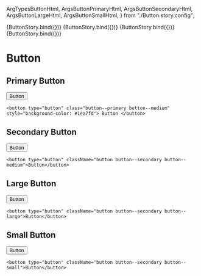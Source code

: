 
  ArgTypesButtonHtml,
  ArgsButtonPrimaryHtml,
  ArgsButtonSecondaryHtml,
  ArgsButtonLargeHtml,
  ArgsButtonSmallHtml,
} from "./Button.story.config";


<!-- Stories -->

<Meta title="Web Core/Atoms/Buttons" />

<Canvas withSource="open">
  <Story
    name="Primary"
    argTypes={ArgTypesButtonHtml}
    args={ArgsButtonPrimaryHtml}
  >
    {ButtonStory.bind({})}
  </Story>
  <Story
    name="Secondary"
    argTypes={ArgTypesButtonHtml}
    args={ArgsButtonSecondaryHtml}
  >
    {ButtonStory.bind({})}
  </Story>
  <Story name="Large" argTypes={ArgTypesButtonHtml} args={ArgsButtonLargeHtml}>
    {ButtonStory.bind({})}
  </Story>
  <Story name="Small" argTypes={ArgTypesButtonHtml} args={ArgsButtonSmallHtml}>
    {ButtonStory.bind({})}
  </Story>
</Canvas>

<!-- Documentation -->

# Button

## Primary Button

<button className="button--primary button--medium">Button</button>

```
<button type="button" class="button--primary button--medium" style="background-color: #1ea7fd"> Button </button>
```

## Secondary Button

<button type="button" className="button button--secondary button--medium">
  Button
</button>

```
<button type="button" className="button button--secondary button--medium">Button</button>
```

## Large Button

<button type="button" className="button button--secondary button--large">
  Button
</button>

```
<button type="button" className="button button--secondary button--large">Button</button>
```

## Small Button

<button type="button" className="button button--secondary button--small">
  Button
</button>

```
<button type="button" className="button button--secondary button--small">Button</button>
```
